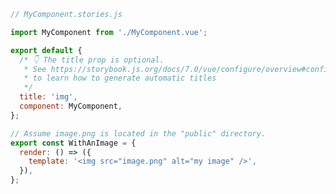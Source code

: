 ```js
// MyComponent.stories.js

import MyComponent from './MyComponent.vue';

export default {
  /* 👇 The title prop is optional.
   * See https://storybook.js.org/docs/7.0/vue/configure/overview#configure-story-loading
   * to learn how to generate automatic titles
   */
  title: 'img',
  component: MyComponent,
};

// Assume image.png is located in the "public" directory.
export const WithAnImage = {
  render: () => ({
    template: '<img src="image.png" alt="my image" />',
  }),
};
```
